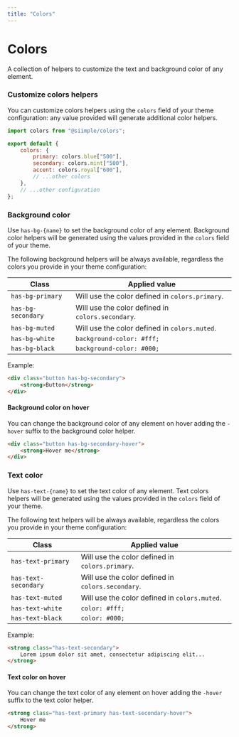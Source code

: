 ```yaml
---
title: "Colors"
---
```


# Colors

A collection of helpers to customize the text and background color of any element. 

### Customize colors helpers

You can customize colors helpers using the `colors` field of your theme configuration: any value provided will generate additional color helpers.

```js title=siimple.config.js
import colors from "@siimple/colors";

export default {
    colors: {
        primary: colors.blue["500"],
        secondary: colors.mint["500"],
        accent: colors.royal["600"],
        // ...other colors
    },
    // ...other configuration
};
```

### Background color

Use `has-bg-{name}` to set the background color of any element. Background color helpers will be generated using the values provided in the `colors` field of your theme.

The following background helpers will be always available, regardless the colors you provide in your theme configuration:

| Class | Applied value |
|-------|---------------|
| `has-bg-primary` | Will use the color defined in `colors.primary`. |
| `has-bg-secondary` | Will use the color defined in `colors.secondary`. |
| `has-bg-muted` | Will use the color defined in `colors.muted`. |
| `has-bg-white` | `background-color: #fff;` |
| `has-bg-black` | `background-color: #000;` |

Example:

```html live=true align=center
<div class="button has-bg-secondary">
    <strong>Button</strong>
</div>
```

#### Background color on hover

You can change the background color of any element on hover adding the `-hover` suffix to the background color helper.

```html live=true align=center
<div class="button has-bg-secondary-hover">
    <strong>Hover me</strong>
</div>
```

### Text color

Use `has-text-{name}` to set the text color of any element. Text colors helpers will be generated using the values provided in the `colors` field of your theme. 

The following text helpers will be always available, regardless the colors you provide in your theme configuration:

| Class | Applied value |
|-------|---------------|
| `has-text-primary` | Will use the color defined in `colors.primary`. |
| `has-text-secondary` | Will use the color defined in `colors.secondary`. |
| `has-text-muted` | Will use the color defined in `colors.muted`. |
| `has-text-white` | `color: #fff;` |
| `has-text-black` | `color: #000;` |

Example:

```html live=true align=center
<strong class="has-text-secondary">
    Lorem ipsum dolor sit amet, consectetur adipiscing elit...
</strong>
```

#### Text color on hover

You can change the text color of any element on hover adding the `-hover` suffix to the text color helper.

```html live=true align=center
<strong class="has-text-primary has-text-secondary-hover">
    Hover me
</strong>
```
